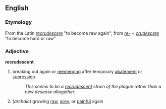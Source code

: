 == English ==
=== Etymology ===
From the Latin ''[[recrudescere]]'' "to become raw again"; from ''[[re-]]'' + ''[[crudescere]]'' "to become hard or raw"

=== Adjective ===
'''recrudescent'''
# breaking out again or [[reemerging]] after temporary [[abatement]] or [[supression]]
#: ''This seems to be a [[recrudescent]] strain of the plague rather than a new desease altogether.''
# (''archaic'') growing [[raw]], [[sore]], or [[painful]] again